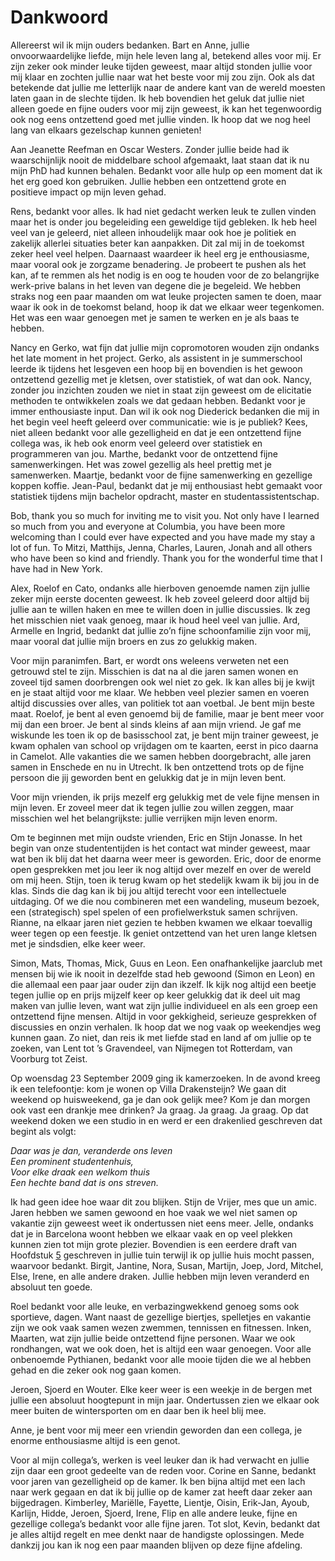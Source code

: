 # Dankwoord {-}

\chaptermark{DANKWOORD}
\thispagestyle{empty}
\markboth{DANKWOORD}{DANKWOORD}


Allereerst wil ik mijn ouders bedanken. Bart en Anne, jullie onvoorwaardelijke liefde, mijn hele leven lang al, betekend alles voor mij. Er zijn zeker ook minder leuke tijden geweest, maar altijd stonden jullie voor mij klaar en zochten jullie naar wat het beste voor mij zou zijn. Ook als dat betekende dat jullie me letterlijk naar de andere kant van de wereld moesten laten gaan in de slechte tijden. Ik heb bovendien het geluk dat jullie niet alleen goede en fijne ouders voor mij zijn geweest, ik kan het tegenwoordig ook nog eens ontzettend goed met jullie vinden. Ik hoop dat we nog heel lang van elkaars gezelschap kunnen genieten!

Aan Jeanette Reefman en Oscar Westers. Zonder jullie beide had ik waarschijnlijk nooit de middelbare school afgemaakt, laat staan dat ik nu mijn PhD had kunnen behalen. Bedankt voor alle hulp op een moment dat ik het erg goed kon gebruiken. Jullie hebben een ontzettend grote en positieve impact op mijn leven gehad. 

Rens, bedankt voor alles. Ik had niet gedacht werken leuk te zullen vinden maar het is onder jou begeleiding een geweldige tijd gebleken. Ik heb heel veel van je geleerd, niet alleen inhoudelijk maar ook hoe je politiek en zakelijk allerlei situaties beter kan aanpakken. Dit zal mij in de toekomst zeker heel veel helpen. Daarnaast waardeer ik heel erg je enthousiasme, maar vooral ook je zorgzame benadering. Je probeert te pushen als het kan, af te remmen als het nodig is en oog te houden voor de zo belangrijke werk-prive balans in het leven van degene die je begeleid. We hebben straks nog een paar maanden om wat leuke projecten samen te doen, maar waar ik ook in de toekomst beland, hoop ik dat we elkaar weer tegenkomen. Het was een waar genoegen met je samen te werken en je als baas te hebben.

Nancy en Gerko, wat fijn dat jullie mijn copromotoren wouden zijn ondanks het late moment in het project. Gerko, als assistent in je summerschool leerde ik tijdens het lesgeven een hoop bij en bovendien is het gewoon ontzettend gezellig met je kletsen, over statistiek, of wat dan ook. Nancy, zonder jou inzichten zouden we niet in staat zijn geweest om de elicitatie methoden te ontwikkelen zoals we dat gedaan hebben. Bedankt voor je immer enthousiaste input. Dan wil ik ook nog Diederick bedanken die mij in het begin veel heeft geleerd over communicatie: wie is je publiek? Kees, niet alleen bedankt voor alle gezelligheid en dat je een ontzettend fijne collega was, ik heb ook enorm veel geleerd over statistiek en programmeren van jou. Marthe, bedankt voor de ontzettend fijne samenwerkingen. Het was zowel gezellig als heel prettig met je samenwerken. Maartje, bedankt voor de fijne samenwerking en gezellige koppen koffie. Jean-Paul, bedankt dat je mij enthousiast hebt gemaakt voor statistiek tijdens mijn bachelor opdracht, master en studentassistentschap.  

\newpage

Bob, thank you so much for inviting me to visit you. Not only have I learned so much from you and everyone at Columbia, you have been more welcoming than I could ever have expected and you have made my stay a lot of fun. To Mitzi, Matthijs, Jenna, Charles, Lauren, Jonah and all others who have been so kind and friendly. Thank you for the wonderful time that I have had in New York. 


Alex, Roelof en Cato, ondanks alle hierboven genoemde namen zijn jullie zeker mijn eerste docenten geweest. Ik heb zoveel geleerd door altijd bij jullie aan te willen haken en mee te willen doen in jullie discussies. Ik zeg het misschien niet vaak genoeg, maar ik houd heel veel van jullie. Ard, Armelle en Ingrid, bedankt dat jullie zo'n fijne schoonfamilie zijn voor mij, maar vooral dat jullie mijn broers en zus zo gelukkig maken.

Voor mijn paranimfen. Bart, er wordt ons weleens verweten net een getrouwd stel te zijn. Misschien is dat na al die jaren samen wonen en zoveel tijd samen doorbrengen ook wel niet zo gek. Ik kan alles bij je kwijt en je staat altijd voor me klaar. We hebben veel plezier samen en voeren altijd discussies over alles, van politiek tot aan voetbal. Je bent mijn beste maat. Roelof, je bent al even genoemd bij de familie, maar je bent meer voor mij dan een broer. Je bent al sinds kleins af aan mijn vriend. Je gaf me wiskunde les toen ik op de basisschool zat, je bent mijn trainer geweest, je kwam ophalen van school op vrijdagen om te kaarten, eerst in pico daarna in Camelot. Alle vakanties die we samen hebben doorgebracht, alle jaren samen in Enschede en nu in Utrecht. Ik ben ontzettend trots op de fijne persoon die jij geworden bent en gelukkig dat je in mijn leven bent. 

Voor mijn vrienden, ik prijs mezelf erg gelukkig met de vele fijne mensen in mijn leven. Er zoveel meer dat ik tegen jullie zou willen zeggen, maar misschien wel het belangrijkste: jullie verrijken mijn leven enorm. 

Om te beginnen met mijn oudste vrienden, Eric en Stijn Jonasse. In het begin van onze studententijden is het contact wat minder geweest, maar wat ben ik blij dat het daarna weer meer is geworden. Eric, door de enorme open gesprekken met jou leer ik nog altijd over mezelf en over de wereld om mij heen. Stijn, toen ik terug kwam op het stedelijk kwam ik bij jou in de klas. Sinds die dag kan ik bij jou altijd terecht voor een intellectuele uitdaging. Of we die nou combineren met een wandeling, museum bezoek, een (strategisch) spel spelen of een profielwerkstuk samen schrijven. Rianne, na elkaar jaren niet gezien te hebben kwamen we elkaar toevallig weer tegen op een feestje. Ik geniet ontzettend van het uren lange kletsen met je sindsdien, elke keer weer.

Simon, Mats, Thomas, Mick, Guus en Leon. Een onafhankelijke jaarclub met mensen bij wie ik nooit in dezelfde stad heb gewoond (Simon en Leon) en die allemaal een paar jaar ouder zijn dan ikzelf. Ik kijk nog altijd een beetje tegen jullie op en prijs mijzelf keer op keer gelukkig dat ik deel uit mag maken van jullie leven, want wat zijn jullie individueel en als een groep een ontzettend fijne mensen. Altijd in voor gekkigheid, serieuze gesprekken of discussies en onzin verhalen. Ik hoop dat we nog vaak op weekendjes weg kunnen gaan. Zo niet, dan reis ik met liefde stad en land af om jullie op te zoeken, van Lent tot 's Gravendeel, van Nijmegen tot Rotterdam, van Voorburg tot Zeist.

\newpage

Op woensdag 23 September 2009 ging ik kamerzoeken. In de avond kreeg ik een telefoontje: kom je wonen op Villa Drakensteijn? We gaan dit weekend op huisweekend, ga je dan ook gelijk mee? Kom je dan morgen ook vast een drankje mee drinken? Ja graag. Ja graag. Ja graag. Op dat weekend doken we een studio in en werd er een drakenlied geschreven dat begint als volgt:

*Daar was je dan, veranderde ons leven* <br/>\newline
*Een prominent studentenhuis,* <br/>\newline
*Voor elke draak een welkom thuis* <br/>\newline
*Een hechte band dat is ons streven.* 

Ik had geen idee hoe waar dit zou blijken. Stijn de Vrijer, mes que un amic. Jaren hebben we samen gewoond en hoe vaak we wel niet samen op vakantie zijn geweest weet ik ondertussen niet eens meer. Jelle, ondanks dat je in Barcelona woont hebben we elkaar vaak en op veel plekken kunnen zien tot mijn grote plezier. Bovendien is een eerdere draft van Hoofdstuk [5](#Burns) geschreven in jullie tuin terwijl ik op jullie huis mocht passen, waarvoor bedankt. Birgit, Jantine, Nora, Susan, Martijn, Joep, Jord, Mitchel, Else, Irene, en alle andere draken. Jullie hebben mijn leven veranderd en absoluut ten goede. 

Roel bedankt voor alle leuke, en verbazingwekkend genoeg soms ook sportieve, dagen. Want naast de gezellige biertjes, spelletjes en vakantie zijn we ook vaak samen wezen zwemmen, tennissen en fitnessen. Inken, Maarten, wat zijn jullie beide ontzettend fijne personen. Waar we ook rondhangen, wat we ook doen, het is altijd een waar genoegen. Voor alle onbenoemde Pythianen, bedankt voor alle mooie tijden die we al hebben gehad en die zeker ook nog gaan komen. 

Jeroen, Sjoerd en Wouter. Elke keer weer is een weekje in de bergen met jullie een absoluut hoogtepunt in mijn jaar. Ondertussen zien we elkaar ook meer buiten de wintersporten om en daar ben ik heel blij mee. 

Anne, je bent voor mij meer een vriendin geworden dan een collega, je enorme enthousiasme altijd is een genot.

Voor al mijn collega's, werken is veel leuker dan ik had verwacht en jullie zijn daar een groot gedeelte van de reden voor. Corine en Sanne, bedankt voor jaren van gezelligheid op de kamer. Ik ben bijna altijd met een lach naar werk gegaan en dat ik bij jullie op de kamer zat heeft daar zeker aan bijgedragen. Kimberley, Mariëlle, Fayette, Lientje, Oisin, Erik-Jan, Ayoub, Karlijn, Hidde, Jeroen, Sjoerd, Irene, Flip en alle andere leuke, fijne en gezellige collega's bedankt voor alle fijne jaren. Tot slot, Kevin, bedankt dat je alles altijd regelt en mee denkt naar de handigste oplossingen. Mede dankzij jou kan ik nog een paar maanden blijven op deze fijne afdeling. 




